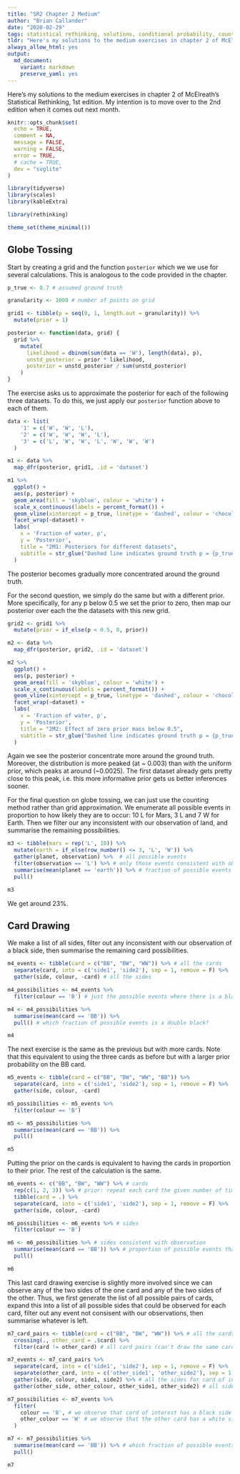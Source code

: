 ```yaml
---
title: "SR2 Chapter 2 Medium"
author: "Brian Callander"
date: "2020-02-29"
tags: statistical rethinking, solutions, conditional probability, counting, grid approximation
tldr: "Here's my solutions to the medium exercises in chapter 2 of McElreath's Statistical Rethinking, 1st edition."
always_allow_html: yes
output: 
  md_document:
    variant: markdown
    preserve_yaml: yes
---
```


Here's my solutions to the medium exercises in chapter 2 of McElreath's Statistical Rethinking, 1st edition. My intention is to move over to the 2nd edition when it comes out next month.

<!--more-->

<div>
  $\DeclareMathOperator{\dbinomial}{Binomial}
   \DeclareMathOperator{\dbernoulli}{Bernoulli}
   \DeclareMathOperator{\dpoisson}{Poisson}
   \DeclareMathOperator{\dnormal}{Normal}
   \DeclareMathOperator{\dt}{t}
   \DeclareMathOperator{\dcauchy}{Cauchy}
   \DeclareMathOperator{\dexponential}{Exp}
   \DeclareMathOperator{\duniform}{Uniform}
   \DeclareMathOperator{\dgamma}{Gamma}
   \DeclareMathOperator{\dinvpamma}{Invpamma}
   \DeclareMathOperator{\invlogit}{InvLogit}
   \DeclareMathOperator{\logit}{Logit}
   \DeclareMathOperator{\ddirichlet}{Dirichlet}
   \DeclareMathOperator{\dbeta}{Beta}$
</div>

```r
knitr::opts_chunk$set(
  echo = TRUE,
  comment = NA,
  message = FALSE,
  warning = FALSE,
  error = TRUE,
  # cache = TRUE,
  dev = "svglite"
)

library(tidyverse)
library(scales)
library(kableExtra)

library(rethinking)

theme_set(theme_minimal())

```

## Globe Tossing

Start by creating a grid and the function `posterior` which we we use for several calculations. This is analogous to the code provided in the chapter.

```r
p_true <- 0.7 # assumed ground truth

granularity <- 1000 # number of points on grid

grid1 <- tibble(p = seq(0, 1, length.out = granularity)) %>% 
  mutate(prior = 1)

posterior <- function(data, grid) {
  grid %>% 
    mutate(
      likelihood = dbinom(sum(data == 'W'), length(data), p),
      unstd_posterior = prior * likelihood,
      posterior = unstd_posterior / sum(unstd_posterior)
    )
}
```

The exercise asks us to approximate the posterior for each of the following three datasets. To do this, we just apply our `posterior` function above to each of them.

```r
data <- list(
    '1' = c('W', 'W', 'L'),
    '2' = c('W', 'W', 'W', 'L'),
    '3' = c('L', 'W', 'W', 'L', 'W', 'W', 'W')
  ) 

m1 <- data %>% 
  map_dfr(posterior, grid1, .id = 'dataset')
```


```r
m1 %>% 
  ggplot() + 
  aes(p, posterior) + 
  geom_area(fill = 'skyblue', colour = 'white') +
  scale_x_continuous(labels = percent_format()) +
  geom_vline(xintercept = p_true, linetype = 'dashed', colour = 'chocolate') +
  facet_wrap(~dataset) +
  labs(
    x = 'Fraction of water, p',
    y = 'Posterior',
    title = "2M1: Posteriors for different datasets",
    subtitle = str_glue("Dashed line indicates ground truth p = {p_true}")
  )
```

The posterior becomes gradually more concentrated around the ground truth.

For the second question, we simply do the same but with a different prior. More specifically, for any p below 0.5 we set the prior to zero, then map our posterior over each the the datasets with this new grid.


```r
grid2 <- grid1 %>% 
  mutate(prior = if_else(p < 0.5, 0, prior))

m2 <- data %>% 
  map_dfr(posterior, grid2, .id = 'dataset')
```


```r
m2 %>% 
  ggplot() + 
  aes(p, posterior) + 
  geom_area(fill = 'skyblue', colour = 'white') +
  scale_x_continuous(labels = percent_format()) +
  geom_vline(xintercept = p_true, linetype = 'dashed', colour = 'chocolate') +
  facet_wrap(~dataset) +
  labs(
    x = 'Fraction of water, p',
    y = 'Posterior',
    title = "2M2: Effect of zero prior mass below 0.5",
    subtitle = str_glue("Dashed line indicates ground truth p = {p_true}")
  )
```

Again we see the posterior concentrate more around the ground truth. Moreover, the distribution is more peaked (at ~ 0.003) than with the uniform prior, which peaks at around (~0.0025). The first dataset already gets pretty close to this peak, i.e. this more informative prior gets us better inferences sooner.

For the final question on globe tossing, we can just use the counting method rather than grid approximation. We enumerate all possible events in proportion to how likely they are to occur: 10 L for Mars, 3 L and 7 W for Earth. Then we filter our any inconsistent with our observation of land, and summarise the remaining possibilities.

```r
m3 <- tibble(mars = rep('L', 10)) %>% 
  mutate(earth = if_else(row_number() <= 3, 'L', 'W')) %>% 
  gather(planet, observation) %>%  # all possible events
  filter(observation == 'L') %>% # only those events consistent with observation
  summarise(mean(planet == 'earth')) %>% # fraction of possible events that are earth
  pull()

m3
```

We get around 23%.

## Card Drawing

We make a list of all sides, filter out any inconsistent with our observation of a black side, then summarise the remaining card possibilities.

```r
m4_events <- tibble(card = c("BB", "BW", "WW")) %>% # all the cards
  separate(card, into = c('side1', 'side2'), sep = 1, remove = F) %>% 
  gather(side, colour, -card) # all the sides

m4_possibilities <- m4_events %>%  
  filter(colour == 'B') # just the possible events where there is a black side

m4 <- m4_possibilities %>%  
  summarise(mean(card == 'BB')) %>% 
  pull() # which fraction of possible events is a double black?

m4
```

The next exercise is the same as the previous but with more cards. Note that this equivalent to using the three cards as before but with a larger prior probability on the BB card.

```r
m5_events <- tibble(card = c("BB", "BW", "WW", "BB")) %>% 
  separate(card, into = c('side1', 'side2'), sep = 1, remove = F) %>% 
  gather(side, colour, -card) 

m5_possibilities <- m5_events %>% 
  filter(colour == 'B') 

m5 <- m5_possibilities %>% 
  summarise(mean(card == 'BB')) %>% 
  pull()

m5
```

Putting the prior on the cards is equivalent to having the cards in proportion to their prior. The rest of the calculation is the same.

```r
m6_events <- c("BB", "BW", "WW") %>% # cards
  rep(c(1, 2, 3)) %>% # prior: repeat each card the given number of times
  tibble(card = .) %>% 
  separate(card, into = c('side1', 'side2'), sep = 1, remove = F) %>%
  gather(side, colour, -card) 

m6_possibilities <- m6_events %>% # sides
  filter(colour == 'B') 

m6 <- m6_possibilities %>% # sides consistent with observation
  summarise(mean(card == 'BB')) %>% # proportion of possible events that are BB
  pull()

m6
```

This last card drawing exercise is slightly more involved since we can observe any of the two sides of the one card and any of the two sides of the other. Thus, we first generate the list of all possible pairs of cards, expand this into a list of all possible sides that could be observed for each card, filter out any event not consisent with our observations, then summarise whatever is left.

```r
m7_card_pairs <- tibble(card = c("BB", "BW", "WW")) %>% # all the cards
  crossing(., other_card = .$card) %>%  
  filter(card != other_card) # all card pairs (can't draw the same card twice)

m7_events <- m7_card_pairs %>% 
  separate(card, into = c('side1', 'side2'), sep = 1, remove = F) %>% 
  separate(other_card, into = c('other_side1', 'other_side2'), sep = 1, remove = F) %>% 
  gather(side, colour, side1, side2) %>% # all the sides for card of interest
  gather(other_side, other_colour, other_side1, other_side2) # all sides of other card

m7_possibilities <- m7_events %>%  
  filter(
    colour == 'B', # we observe that card of interest has a black side
    other_colour == 'W' # we observe that the other card has a white side
  ) 

m7 <- m7_possibilities %>%  
  summarise(mean(card == 'BB')) %>% # which fraction of possible events is a double black?
  pull()

m7
```
